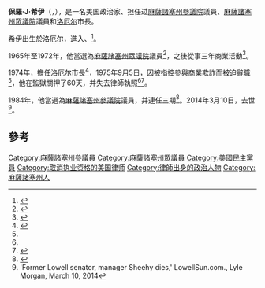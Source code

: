 {{Infobox Politician
|image =
|imagesize =
| name = 保羅·J·希伊
|birth_name=Paul Joseph Sheehy
| birth_date          = {{birth date|1934|11|1}}
| birth_place         = 馬塞諸塞州[[洛厄尔|洛厄尔]]
| death_date          = {{death date and age|2014|3|10|1934|11|1}}
| death_place         =
|restingplace =
| nationality         =
| occupation = 律師、政治家、市長
| residence = 
| party               = [[美國民主黨|美國民主黨]]
| spouse            = 
| children          = 
| alma_mater = {{link-en|萨福克大学法学院|Suffolk University Law School}}
}}
'''保羅·J·希伊'''（{{lang-en|'''Paul Joseph Sheehy'''}}，{{bd|1934年|11月1日|2014年|3月10日|catIdx=Sheehy}}），是一名美国政治家、担任过[[麻薩諸塞州參議院|麻薩諸塞州參議院]]議員、[[麻薩諸塞州眾議院|麻薩諸塞州眾議院]]議員和[[洛厄尔|洛厄尔]]市長。

希伊出生於洛厄尔，進入{{link-en|洛厄尔州立學院|Lowell State College}}、{{link-en|萨福克大学法学院|Suffolk University Law School}}<ref name=PublicOfficers>{{cite book|title=Public Officers of the Commonwealth of Massachusetts 1989-1990|pages=76|url=http://www.archive.org/stream/publicofficersof19891990bost#page/76/mode/2up}}</ref>。

1965年至1972年，他當選為[[麻薩諸塞州眾議院|麻薩諸塞州眾議院]]議員<ref>{{cite web |url=http://www.ourcampaigns.com/RaceDetail.html?RaceID=382445 |title=MA District 5 – D Primary Race – Sep 19, 1972 |publisher=Our Campaigns |date= |accessdate=May 28, 2010 |archive-date=2016-04-23 |archive-url=https://web.archive.org/web/20160423130149/http://www.ourcampaigns.com/RaceDetail.html?RaceID=382445 |dead-url=no }}</ref>，之後從事三年商業活動<ref name=UPI>{{cite news|last=UPI|title=City Manager Gets 60-Day Sentence|url=http://news.google.com/newspapers?id=EppKAAAAIBAJ&sjid=ipQMAAAAIBAJ&pg=3399,178671&dq|accessdate=6 August 2012|newspaper=The Telegraph|date=August 30, 1975|archive-date=2016-05-12|archive-url=https://web.archive.org/web/20160512212635/https://news.google.com/newspapers?id=EppKAAAAIBAJ&sjid=ipQMAAAAIBAJ&pg=3399,178671&dq|dead-url=no}}</ref>。

1974年，擔任[[洛厄尔|洛厄尔]]市長<ref>{{cite news|title=Sheehy named Lowell manager on 53d ballot|accessdate=6 August 2012|newspaper=Boston Globe|date=May 1, 1974}}</ref>，1975年9月5日，因被指控參與商業欺詐而被迫辭職<ref name=UPI />，他在監獄關押了60天，并失去律師執照<ref name=UPI /><ref name=Black>{{cite news|last=Black|first=Chris|title=State Sen. Paul J. Sheehy of Lowell, the swing vote|accessdate=6 August 2012|newspaper=Boston Globe|date=October 3, 1985}}</ref>。

1984年，他當選為[[麻薩諸塞州參議院|麻薩諸塞州參議院]]議員，并連任三期<ref>{{cite news|last=Carr|first=Howie|title=Former state senator takes low road in Highlands|accessdate=6 August 2012|newspaper=Boston Herald|date=February 12, 1992}}</ref>。2014年3月10日，去世<ref>'Former Lowell senator, manager Sheehy dies,' LowellSun.com., Lyle Morgan, March 10, 2014</ref>。

==參考==
{{reflist}}

{{DEFAULTSORT:Sheehy, Paul J.}}
[[Category:麻薩諸塞州參議員|Category:麻薩諸塞州參議員]]
[[Category:麻薩諸塞州眾議員|Category:麻薩諸塞州眾議員]]
[[Category:美國民主黨員|Category:美國民主黨員]]
[[Category:取消执业资格的美国律师|Category:取消执业资格的美国律师]]
[[Category:律師出身的政治人物|Category:律師出身的政治人物]]
[[Category:麻薩諸塞州人|Category:麻薩諸塞州人]]